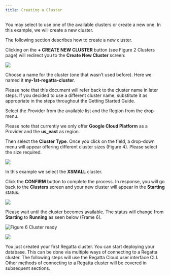 ```yaml
---
title: Creating a Cluster
---
```


You may select to use one of the available clusters or create a new one. In this example, we will 
create a new cluster.

The following section describes how to create a new cluster. 

Clicking on the **+ CREATE NEW CLUSTER** button (see Figure 2 Clusters page) will redirect you to the 
**Create New Cluster** screen:

<Frame caption="Figure 3 Create New Cluster">
  <img src="/images/figure3-create-cluseter-page.png" />
</Frame>



Choose a name for the cluster (one that wasn’t used before). Here we named it **my-1st-regatta-cluster**.

Please note that this document will refer back to the cluster name in later steps. If you decided to use a different cluster name, substitute it as appropriate in the steps throughout the Getting Started Guide.

Select the Provider from the available list and the Region from the drop-menu.

Please note that currently we only offer **Google Cloud Platform** as a Provider and the **us_east** as region.

Then select the **Cluster Type**. Once you click on the field, a drop-down menu will appear offering different cluster sizes (Figure 4). Please select the size required.

<Frame caption="Figure 4 Cluster types">
  <img src="/images/figure4-cluster-type.png" />
</Frame>

In this example we select the **XSMALL** cluster.

Click the **CONFIRM** button to complete the process. In response, you will go back to the **Clusters** screen and your new cluster will appear in the **Starting** status.

<Frame caption="Figure 5 Cluster starting">
  <img src="/images/figure5-cluster-starting.png" />
</Frame>

Please wait until the cluster becomes available. The status will change from **Starting** to **Running** as seen below (Frame 6).

![Figure 6 Cluster ready](/images/figure6-cluster-ready.png)

<Frame caption="Figure 6 Cluster ready">
  <img src="/images/figure6-cluster-ready.png" />
</Frame>

You just created your first Regatta cluster. You can start deploying your database. This can be done via multiple ways of connecting to a Regatta cluster. The following steps will use the Regatta Cloud user interface CLI. Other methods of connecting to a Regatta cluster will be covered in subsequent sections.

